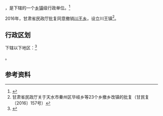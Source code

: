 {{中国乡级行政区|62/05/25/207/000}}

'''{{PAGENAMEBASE}}'''，是{{PRC admin/fullname|62/05/25/207/000|3}}下辖的一个[[乡镇|乡镇]]级行政单位。<ref>{{PRC admin/ref sgc|{{PRC admin/parent|62/05/25/207/000}}}}</ref>

2016年，甘肃省民政厅批复同意撤销[[川王乡|川王乡]]，设立川王镇<ref>甘肃省民政厅关于天水市秦州区华岐乡等23个乡撤乡改镇的批复（甘民复〔2016〕157号）</ref>。

== 行政区划 ==

{{PAGENAMEBASE}}下辖以下地区：<ref>{{PRC admin/ref sgc|62/05/25/207/000}}</ref>

{{PRC admin/children|62/05/25/207/000}}。

== 参考资料 ==

{{reflist}}

{{行政区划小作品}}
{{PRC admin/navcat|62/05/25/207/000}}